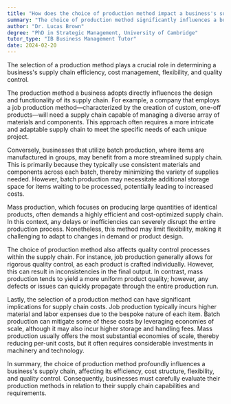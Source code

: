 ```yaml
---
title: "How does the choice of production method impact a business's supply chain?"
summary: "The choice of production method significantly influences a business's supply chain efficiency, cost, flexibility, and quality control."
author: "Dr. Lucas Brown"
degree: "PhD in Strategic Management, University of Cambridge"
tutor_type: "IB Business Management Tutor"
date: 2024-02-20
---
```


The selection of a production method plays a crucial role in determining a business's supply chain efficiency, cost management, flexibility, and quality control.

The production method a business adopts directly influences the design and functionality of its supply chain. For example, a company that employs a job production method—characterized by the creation of custom, one-off products—will need a supply chain capable of managing a diverse array of materials and components. This approach often requires a more intricate and adaptable supply chain to meet the specific needs of each unique project.

Conversely, businesses that utilize batch production, where items are manufactured in groups, may benefit from a more streamlined supply chain. This is primarily because they typically use consistent materials and components across each batch, thereby minimizing the variety of supplies needed. However, batch production may necessitate additional storage space for items waiting to be processed, potentially leading to increased costs.

Mass production, which focuses on producing large quantities of identical products, often demands a highly efficient and cost-optimized supply chain. In this context, any delays or inefficiencies can severely disrupt the entire production process. Nonetheless, this method may limit flexibility, making it challenging to adapt to changes in demand or product design.

The choice of production method also affects quality control processes within the supply chain. For instance, job production generally allows for rigorous quality control, as each product is crafted individually. However, this can result in inconsistencies in the final output. In contrast, mass production tends to yield a more uniform product quality; however, any defects or issues can quickly propagate through the entire production run.

Lastly, the selection of a production method can have significant implications for supply chain costs. Job production typically incurs higher material and labor expenses due to the bespoke nature of each item. Batch production can mitigate some of these costs by leveraging economies of scale, although it may also incur higher storage and handling fees. Mass production usually offers the most substantial economies of scale, thereby reducing per-unit costs, but it often requires considerable investments in machinery and technology.

In summary, the choice of production method profoundly influences a business's supply chain, affecting its efficiency, cost structure, flexibility, and quality control. Consequently, businesses must carefully evaluate their production methods in relation to their supply chain capabilities and requirements.
    